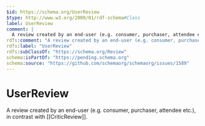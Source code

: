 ```yaml
---
$id: https://schema.org/UserReview
$type: http://www.w3.org/2000/01/rdf-schema#Class
label: UserReview
comment: |
  A review created by an end-user (e.g. consumer, purchaser, attendee etc.), in contrast with [[CriticReview]].
rdfs:comment: "A review created by an end-user (e.g. consumer, purchaser, attendee etc.), in contrast with [[CriticReview]]."
rdfs:label: "UserReview"
rdfs:subClassOf: "https://schema.org/Review"
schema:isPartOf: "https://pending.schema.org"
schema:source: "https://github.com/schemaorg/schemaorg/issues/1589"
---
```


# UserReview

A review created by an end-user (e.g. consumer, purchaser, attendee etc.), in contrast with [[CriticReview]].

